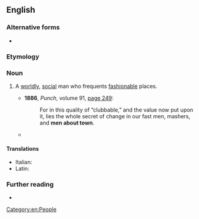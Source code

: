 {{also|man-about-town}}
==English==

===Alternative forms===
* {{l|en|man-about-town}}

===Etymology===
{{rfe|en}}

===Noun===
{{en-noun|men about town}}

# A [[worldly]], [[social]] man who frequents [[fashionable]] places.
#: {{syn|en|boulevardier|flaneur}}
#: {{cot|en|bon vivant|dandy|socialite|woman about town}}
#* '''1886''', ''Punch'', volume 91, [https://archive.org/details/in.ernet.dli.2015.207157/page/n257 page 249]:
#*: For in this quality of “clubbable,” and the value now put upon it, lies the whole secret of change in our fast men, mashers, and '''men about town'''.
#* {{quote-book|en|year=1902|author=[[w:W. Somerset Maugham|W. Somerset Maugham]]|title=[[w:Mrs Craddock|Mrs Craddock]]|page=71|publisher=penguin Classics|year_published=1992|isbn=0140185941
|passage=To Bertha this was a charm rather than a defect; his bashful candour touched her, and she compared it favourably with the foolish worldliness of the imaginary '''man about town''' whose dissipation she always opposed to her husband's virtues.}}

====Translations====
{{trans-top|a worldly, social man who frequents fashionable places}}
* Italian: {{t|it|uomo di mondo|m}}
* Latin: {{t|la|scurra|m}}
{{trans-mid}}
{{trans-bottom}}

===Further reading===
* {{R:Lexico}}

[[Category:en:People]]